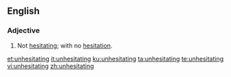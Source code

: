==English==
===Adjective===
{{en-adj|-}}

# Not [[hesitating]]; with no [[hesitation]].

[[et:unhesitating]]
[[it:unhesitating]]
[[ku:unhesitating]]
[[ta:unhesitating]]
[[te:unhesitating]]
[[vi:unhesitating]]
[[zh:unhesitating]]